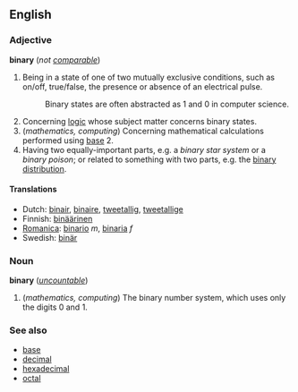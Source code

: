 ==English==
===Adjective===
'''binary''' (''not [[comparable]]'')

#Being in a state of one of two mutually exclusive conditions, such as on/off, true/false, the presence or absence of an electrical pulse.
#:Binary states are often abstracted as 1 and 0 in computer science.
#Concerning [[logic]] whose subject matter concerns binary states.
#(''mathematics, computing'') Concerning mathematical calculations performed using [[base]] 2.
#Having two equally-important parts,  e.g. a ''binary star system'' or a ''binary poison''; or related to something with two parts, e.g. the [[binary distribution]].

====Translations====
*Dutch: [[binair]], [[binaire]], [[tweetallig]], [[tweetallige]]
*Finnish: [[binäärinen]]
*[[Romanica]]: [[binario]] ''m'', [[binaria]] ''f''
*Swedish: [[binär]]

===Noun===
'''binary''' (''[[uncountable]]'')

#(''mathematics, computing'') The binary number system, which uses only the digits 0 and 1.

===See also===
*[[base]]
*[[decimal]]
*[[hexadecimal]]
*[[octal]]
